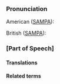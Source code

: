 
<!--
Attention: This page is to be ph34red.

Thank you.
Brought to you by Ph34rness.
-->

===Pronunciation===

American ([[SAMPA]]):

British ([[SAMPA]]):

===[Part of Speech]===





====Translations====


====Related terms====